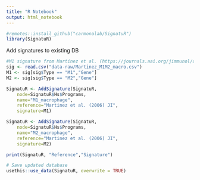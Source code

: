 ```yaml
---
title: "R Notebook"
output: html_notebook
---
```


```r
#remotes::install_github("carmonalab/SignatuR")
library(SignatuR)
```

Add signatures to existing DB

```r
#M1 signature from Martinez et al. (https://journals.aai.org/jimmunol/article/177/10/7303/74645)
sig <- read.csv("data-raw/Martinez_M1M2_macro.csv")
M1 <- sig[sig$Type == "M1","Gene"]
M2 <- sig[sig$Type == "M2","Gene"]
```

```r
SignatuR <- AddSignature(SignatuR,
	node=SignatuR$Hs$Programs,
	name="M1_macrophage",
	reference="Martinez et al. (2006) JI",
	signature=M1)

SignatuR <- AddSignature(SignatuR,
	node=SignatuR$Hs$Programs,
	name="M2_macrophage",
	reference="Martinez et al. (2006) JI",
	signature=M2)

print(SignatuR, "Reference","Signature")
```


```r
# Save updated database
usethis::use_data(SignatuR, overwrite = TRUE)

```
